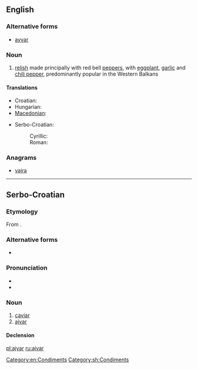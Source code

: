 ==English==
{{wikipedia}}

===Alternative forms===
* [[ayvar]]

===Noun===
{{en-noun|-}}

# [[relish]] made principally with red bell [[pepper]]s, with [[eggplant]], [[garlic]] and [[chili pepper]], predominantly popular in the Western Balkans

====Translations====
{{trans-top|a kind of relish}}
* Croatian: {{t-|hr|ajvar|m}}
* Hungarian: {{t|hu|ajvár}}
* [[Macedonian]]: {{t-|mk|ајвар|m|tr=ájvar}}
{{trans-mid}}
* Serbo-Croatian:
*: Cyrillic: {{t|sh|ајвар|m|alt=а̀јва̄р|sc=Cyrl}}
*: Roman: {{t|sh|ajvar|m|alt=àjvār}}
{{trans-bottom}}

===Anagrams===
* [[vajra#English|vajra]]

[[Category:en:Condiments]]

----

==Serbo-Croatian==

===Etymology===
From {{etyl|ota|sh}} {{term|خاویار|tr=havyar|sc=ota-Arab|lang=ota}}.

===Alternative forms===
* {{l|sh|hajvar|hàjvār}}

===Pronunciation===
* {{IPA|/ǎjʋaːr/|lang=sh}}
* {{hyphenation|aj|var}}

===Noun===
{{sh-noun|g=m|head=àjvār|r|ајвар|а̀јва̄р}}

# [[caviar]]
# [[#English|ajvar]]

====Declension====
{{sh-decl-noun
|àjvār|ajvari
|ajvára|ajvara
|ajvaru|ajvarima
|ajvar|ajvare
|ajvaru|ajvari
|ajvaru|ajvarima
|ajvarom|ajvarima
}}

[[Category:sh:Condiments]]

[[pl:ajvar]]
[[ru:ajvar]]